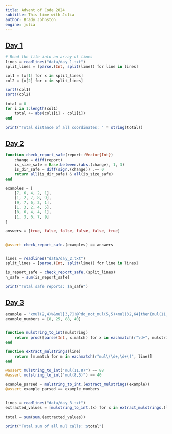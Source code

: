 ```yaml
---
title: Advent of Code 2024
subtitle: This time with Julia
author: Brady Johnston
engine: julia
---
```


## [Day 1](https://adventofcode.com/2024/day/1)
```julia
# Read the file into an array of lines
lines = readlines("data/day_1.txt")
split_lines = [parse.(Int, split(line)) for line in lines]

col1 = [x[1] for x in split_lines]
col2 = [x[2] for x in split_lines]

sort!(col1)
sort!(col2)

total = 0
for i in 1:length(col1)
    total += abs(col1[i] - col2[i])
end

print("Total distance of all coordinates: " * string(total))
```

## [Day 2](https://adventofcode.com/2024/day/2)


```julia

function check_report_safe(report::Vector{Int})
    change = diff(report)
    is_size_safe = Base.between.(abs.(change), 1, 3)
    is_dir_safe = diff(sign.(change)) .== 0
    return all(is_dir_safe) & all(is_size_safe)
end

examples = [
    [7, 6, 4, 2, 1], 
    [1, 2, 7, 8, 9], 
    [9, 7, 6, 2, 1], 
    [1, 3, 2, 4, 5], 
    [8, 6, 4, 4, 1], 
    [1, 3, 6, 7, 9]
]

answers = [true, false, false, false, false, true]


@assert check_report_safe.(examples) == answers


lines = readlines("data/day_2.txt")
split_lines = [parse.(Int, split(line)) for line in lines]

is_report_safe = check_report_safe.(split_lines)
n_safe = sum(is_report_safe)

print("Total safe reports: $n_safe")


```

## [Day 3](https://adventofcode.com/2024/day/3)

```julia

example = "xmul(2,4)%&mul[3,7]!@^do_not_mul(5,5)+mul(32,64]then(mul(11,8)mul(8,5))"
example_numbers = [8, 25, 88, 40]


function mulstring_to_int(mulstring)
    return prod([parse(Int, x.match) for x in eachmatch(r"\d+", mulstring)])
end

function extract_mulstrings(line)
    return [m.match for m in eachmatch(r"mul\(\d+,\d+\)", line)]
end

@assert mulstring_to_int("mul(11,8)") == 88
@assert mulstring_to_int("mul(8,5)") == 40

example_parsed = mulstring_to_int.(extract_mulstrings(example))
@assert example_parsed == example_numbers


lines = readlines("data/day_3.txt")
extracted_values = [mulstring_to_int.(x) for x in extract_mulstrings.(lines)]

total = sum(sum.(extracted_values))

print("Total sum of all mul calls: $total")

```

